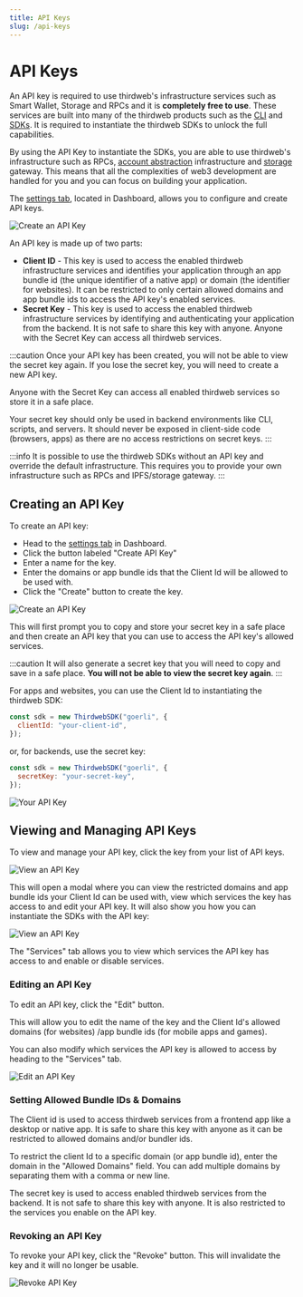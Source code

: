 ```yaml
---
title: API Keys
slug: /api-keys
---
```


# API Keys

An API key is required to use thirdweb's infrastructure services such as Smart Wallet, Storage and RPCs and it is **completely free to use**. These services are built into many of the thirdweb products such as the [CLI](/cli) and [SDKs](/sdk).
It is required to instantiate the thirdweb SDKs to unlock the full capabilities. 

By using the API Key to instantiate the SDKs, you are able to use thirdweb's infrastructure such as RPCs, [account abstraction](/glossary/smart-wallet) infrastructure and [storage](/storage) gateway.
This means that all the complexities of web3 development are handled for you and you can focus on building your application.

The [settings tab](https://thirdweb.com/create-api-key), located in Dashboard, allows you to configure and create API keys.

![Create an API Key](/assets/dashboard/settings-tab.png)

An API key is made up of two parts:

- **Client ID** - This key is used to access the enabled thirdweb infrastructure services and identifies your application through an app bundle id (the unique identifier of a native app) or domain (the identifier for websites). It can be restricted to only certain allowed domains and app bundle ids to access the API key's enabled services.
- **Secret Key** - This key is used to access the enabled thirdweb infrastructure services by identifying and authenticating your application from the backend. It is not safe to share this key with anyone. Anyone with the Secret Key can access all thirdweb services.

:::caution
Once your API key has been created, you will not be able to view the secret key again. If you lose the secret key, you will need to create a new API key.

Anyone with the Secret Key can access all enabled thirdweb services so store it in a safe place.

Your secret key should only be used in backend environments like CLI, scripts, and servers. It should never be exposed in client-side code (browsers, apps) as there are no access restrictions on secret keys.
:::

:::info
It is possible to use the thirdweb SDKs without an API key and override the default infrastructure. This requires you to provide your own infrastructure such as RPCs and IPFS/storage gateway.
:::

## Creating an API Key

To create an API key:

- Head to the [settings tab](https://thirdweb.com/create-api-key) in Dashboard.
- Click the button labeled "Create API Key"
- Enter a name for the key.
- Enter the domains or app bundle ids that the Client Id will be allowed to be used with.
- Click the "Create" button to create the key.

![Create an API Key](/assets/dashboard/create-api-key-combined.png)

This will first prompt you to copy and store your secret key in a safe place and then
create an API key that you can use to access the API key's allowed services.

:::caution
It will also generate a secret key that you will need to copy and save in a safe place. **You will not be able to view the secret key again**.
:::

For apps and websites, you can use the Client Id to instantiating the thirdweb SDK:

```javascript
const sdk = new ThirdwebSDK("goerli", {
  clientId: "your-client-id",
});
```

or, for backends, use the secret key:

```javascript
const sdk = new ThirdwebSDK("goerli", {
  secretKey: "your-secret-key",
});
```

![Your API Key](/assets/dashboard/your-api-key.png)

## Viewing and Managing API Keys

To view and manage your API key, click the key from your list of API keys.

![View an API Key](/assets/dashboard/view-api-key.png)

This will open a modal where you can view the restricted domains and app bundle ids your Client Id can be used with, view which services the key has access to and edit your API key.
It will also show you how you can instantiate the SDKs with the API key:

![View an API Key](/assets/dashboard/manage-api-key-flow.png)

The "Services" tab allows you to view which services the API key has access to and enable or disable services.

### Editing an API Key

To edit an API key, click the "Edit" button.

This will allow you to edit the name of the key and the Client Id's allowed domains (for websites) /app bundle ids (for mobile apps and games).

You can also modify which services the API key is allowed to access by heading to the "Services" tab.

![Edit an API Key](/assets/dashboard/edit-api-key-flow.png)

### Setting Allowed Bundle IDs & Domains

The Client id is used to access thirdweb services from a frontend app like a desktop or native app. It is safe to share this key with anyone as it can be restricted to allowed domains and/or bundler ids.

To restrict the client Id to a specific domain (or app bundle id), enter the domain in the "Allowed Domains" field. You can add multiple domains by separating them with a comma or new line.

The secret key is used to access enabled thirdweb services from the backend. It is not safe to share this key with anyone. It is also restricted to the services you enable on the API key.

### Revoking an API Key

To revoke your API key, click the "Revoke" button. This will invalidate the key and it will no longer be usable.

![Revoke API Key](/assets/dashboard/revoke-api-key.png)
